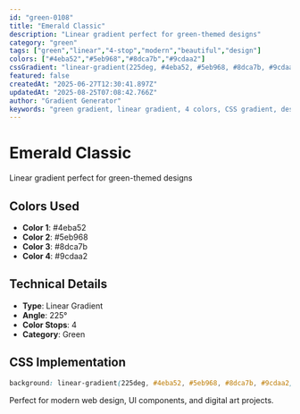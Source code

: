 ```yaml
---
id: "green-0108"
title: "Emerald Classic"
description: "Linear gradient perfect for green-themed designs"
category: "green"
tags: ["green","linear","4-stop","modern","beautiful","design"]
colors: ["#4eba52","#5eb968","#8dca7b","#9cdaa2"]
cssGradient: "linear-gradient(225deg, #4eba52, #5eb968, #8dca7b, #9cdaa2)"
featured: false
createdAt: "2025-06-27T12:30:41.897Z"
updatedAt: "2025-08-25T07:08:42.766Z"
author: "Gradient Generator"
keywords: "green gradient, linear gradient, 4 colors, CSS gradient, design, #4eba52, #5eb968, #8dca7b, #9cdaa2"
---
```


# Emerald Classic

Linear gradient perfect for green-themed designs

## Colors Used
- **Color 1**: #4eba52
- **Color 2**: #5eb968
- **Color 3**: #8dca7b
- **Color 4**: #9cdaa2

## Technical Details
- **Type**: Linear Gradient
- **Angle**: 225°
- **Color Stops**: 4
- **Category**: Green

## CSS Implementation
```css
background: linear-gradient(225deg, #4eba52, #5eb968, #8dca7b, #9cdaa2);
```

Perfect for modern web design, UI components, and digital art projects.
